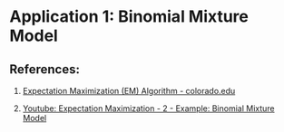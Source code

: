 # Application 1: Binomial Mixture Model






## References: 

1. [Expectation Maximization (EM) Algorithm - colorado.edu](https://www.colorado.edu/amath/sites/default/files/attached-files/em_algorithm.pdf) 

2. [Youtube: Expectation Maximization - 2 - Example: Binomial Mixture Model](https://www.youtube.com/watch?v=J24CifymPbo&t=512s)



